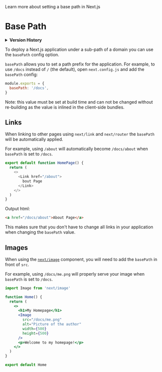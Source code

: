 <PageMeta>
   Learn more about setting a base path in Next.js
</PageMeta>

# Base Path

<details>
  <summary><b>Version History</b></summary>

| Version  | Changes          |
| -------- | ---------------- |
| `v9.5.0` | Base Path added. |

</details>

To deploy a Next.js application under a sub-path of a domain you can use the `basePath` config option.

`basePath` allows you to set a path prefix for the application. For example, to use `/docs` instead of `/` (the default), open `next.config.js` and add the `basePath` config:

```js
module.exports = {
  basePath: '/docs',
}
```

Note: this value must be set at build time and can not be changed without re-building as the value is inlined in the client-side bundles.

## Links

When linking to other pages using `next/link` and `next/router` the `basePath` will be automatically applied.

For example, using `/about` will automatically become `/docs/about` when `basePath` is set to `/docs`.

```js
export default function HomePage() {
  return (
    <>
      <Link href="/about">
        bout Page
      </Link>
    </>
  )
}
```

Output html:

```html
<a href="/docs/about">About Page</a>
```

This makes sure that you don't have to change all links in your application when changing the `basePath` value.

## Images

When using the [`next/image`](/docs/api-reference/next/image.md) component, you will need to add the `basePath` in front of `src`.

For example, using `/docs/me.png` will properly serve your image when `basePath` is set to `/docs`.

```jsx
import Image from 'next/image'

function Home() {
  return (
    <>
      <h1>My Homepage</h1>
      <Image
        src="/docs/me.png"
        alt="Picture of the author"
        width={500}
        height={500}
      />
      <p>Welcome to my homepage!</p>
    </>
  )
}

export default Home
```


